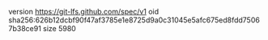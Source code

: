 version https://git-lfs.github.com/spec/v1
oid sha256:626b12dcbf90f47af3785e1e8725d9a0c31045e5afc675ed8fdd75067b38ce91
size 5980
